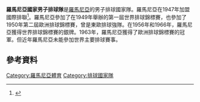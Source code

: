 '''羅馬尼亞國家男子排球隊'''是[[羅馬尼亞|羅馬尼亞]]的男子排球國家隊。羅馬尼亞在1947年加盟國際排聯<ref>{{Cite web|url=http://www.fivb.org/EN/FIVB/Org_continentalConfEurope.htm|title=Confédération Européenne de Volleyball (CEV)|publisher=FIVB|accessdate=2010-06-22}}</ref>。羅馬尼亞參加了在1949年舉辦的第一屆世界排球錦標賽，也參加了1950年第二屆歐洲排球錦標賽，曾是東歐排球強隊。在1956年和1966年，羅馬尼亞獲得世界排球錦標賽的銀牌。1963年，羅馬尼亞獲得了歐洲排球錦標賽的冠軍。但近年羅馬尼亞未能參加世界主要排球賽事。
== 參考資料 ==
{{Reflist}}
[[Category:羅馬尼亞體育|Category:羅馬尼亞體育]]
[[Category:排球國家隊|Category:排球國家隊]]
{{sport-stub}}